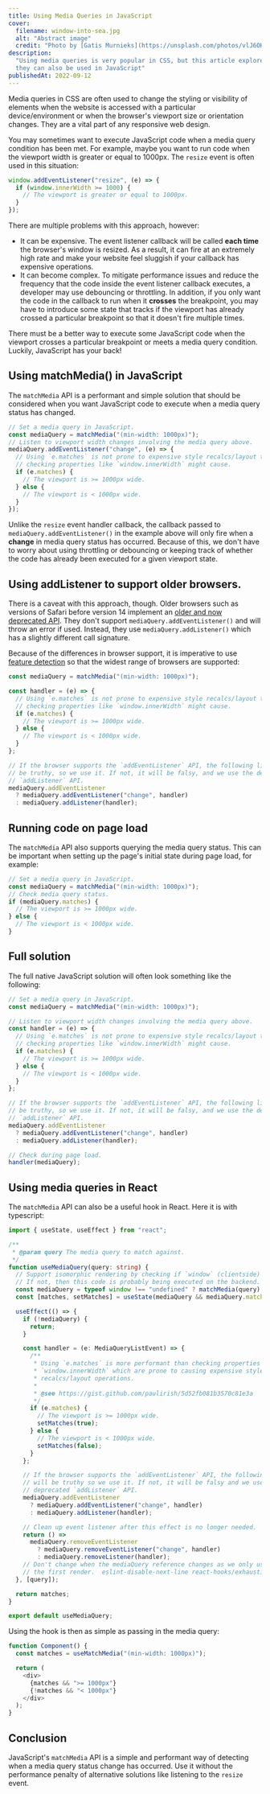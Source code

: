 ```yaml
---
title: Using Media Queries in JavaScript
cover:
  filename: window-into-sea.jpg
  alt: "Abstract image"
  credit: "Photo by [Gatis Murnieks](https://unsplash.com/photos/vlJ6OKier0c)"
description:
  "Using media queries is very popular in CSS, but this article explores how
  they can also be used in JavaScript"
publishedAt: 2022-09-12
---
```


Media queries in CSS are often used to change the styling or visibility of
elements when the website is accessed with a particular device/environment or
when the browser's viewport size or orientation changes. They are a vital part
of any responsive web design.

You may sometimes want to execute JavaScript code when a media query condition
has been met. For example, maybe you want to run code when the viewport width is
greater or equal to 1000px. The `resize` event is often used in this situation:

```js
window.addEventListener("resize", (e) => {
  if (window.innerWidth >= 1000) {
    // The viewport is greater or equal to 1000px.
  }
});
```

There are multiple problems with this approach, however:

- It can be expensive. The event listener callback will be called **each time**
  the browser's window is resized. As a result, it can fire at an extremely high
  rate and make your website feel sluggish if your callback has expensive
  operations.
- It can become complex. To mitigate performance issues and reduce the frequency
  that the code inside the event listener callback executes, a developer may use
  debouncing or throttling. In addition, if you only want the code in the
  callback to run when it **crosses** the breakpoint, you may have to introduce
  some state that tracks if the viewport has already crossed a particular
  breakpoint so that it doesn't fire multiple times.

There must be a better way to execute some JavaScript code when the viewport
crosses a particular breakpoint or meets a media query condition. Luckily,
JavaScript has your back!

## Using matchMedia() in JavaScript

The `matchMedia` API is a performant and simple solution that should be
considered when you want JavaScript code to execute when a media query status
has changed.

```js
// Set a media query in JavaScript.
const mediaQuery = matchMedia("(min-width: 1000px)");
// Listen to viewport width changes involving the media query above.
mediaQuery.addEventListener("change", (e) => {
  // Using `e.matches` is not prone to expensive style recalcs/layout that
  // checking properties like `window.innerWidth` might cause.
  if (e.matches) {
    // The viewport is >= 1000px wide.
  } else {
    // The viewport is < 1000px wide.
  }
});
```

Unlike the `resize` event handler callback, the callback passed to
`mediaQuery.addEventListener()` in the example above will only fire when a
**change** in media query status has occurred. Because of this, we don't have to
worry about using throttling or debouncing or keeping track of whether the code
has already been executed for a given viewport state.

## Using addListener to support older browsers.

There is a caveat with this approach, though. Older browsers such as versions of
Safari before version 14 implement an
[older and now deprecated API](https://developer.mozilla.org/en-US/docs/Web/API/MediaQueryList/addListener).
They don't support `mediaQuery.addEventListener()` and will throw an error if
used. Instead, they use `mediaQuery.addListener()` which has a slightly
different call signature.

Because of the differences in browser support, it is imperative to use
[feature detection](https://developer.mozilla.org/en-US/docs/Learn/Tools_and_testing/Cross_browser_testing/Feature_detection)
so that the widest range of browsers are supported:

```js
const mediaQuery = matchMedia("(min-width: 1000px)");

const handler = (e) => {
  // Using `e.matches` is not prone to expensive style recalcs/layout that
  // checking properties like `window.innerWidth` might cause.
  if (e.matches) {
    // The viewport is >= 1000px wide.
  } else {
    // The viewport is < 1000px wide.
  }
};

// If the browser supports the `addEventListener` API, the following line will
// be truthy, so we use it. If not, it will be falsy, and we use the deprecated
// `addListener` API.
mediaQuery.addEventListener
  ? mediaQuery.addEventListener("change", handler)
  : mediaQuery.addListener(handler);
```

## Running code on page load

The `matchMedia` API also supports querying the media query status. This can be
important when setting up the page's initial state during page load, for
example:

```js
// Set a media query in JavaScript.
const mediaQuery = matchMedia("(min-width: 1000px)");
// Check media query status.
if (mediaQuery.matches) {
  // The viewport is >= 1000px wide.
} else {
  // The viewport is < 1000px wide.
}
```

## Full solution

The full native JavaScript solution will often look something like the
following:

```js
// Set a media query in JavaScript.
const mediaQuery = matchMedia("(min-width: 1000px)");

// Listen to viewport width changes involving the media query above.
const handler = (e) => {
  // Using `e.matches` is not prone to expensive style recalcs/layout that
  // checking properties like `window.innerWidth` might cause.
  if (e.matches) {
    // The viewport is >= 1000px wide.
  } else {
    // The viewport is < 1000px wide.
  }
};

// If the browser supports the `addEventListener` API, the following line will
// be truthy, so we use it. If not, it will be falsy, and we use the deprecated
// `addListener` API.
mediaQuery.addEventListener
  ? mediaQuery.addEventListener("change", handler)
  : mediaQuery.addListener(handler);

// Check during page load.
handler(mediaQuery);
```

## Using media queries in React

The `matchMedia` API can also be a useful hook in React. Here it is with
typescript:

```ts
import { useState, useEffect } from "react";

/**
 * @param query The media query to match against.
 */
function useMediaQuery(query: string) {
  // Support isomorphic rendering by checking if `window` (clientside) exists.
  // If not, then this code is probably being executed on the backend.
  const mediaQuery = typeof window !== "undefined" ? matchMedia(query) : false;
  const [matches, setMatches] = useState(mediaQuery && mediaQuery.matches);

  useEffect(() => {
    if (!mediaQuery) {
      return;
    }

    const handler = (e: MediaQueryListEvent) => {
      /**
       * Using `e.matches` is more performant than checking properties like
       * `window.innerWidth` which are prone to causing expensive style
       * recalcs/layout operations.
       *
       * @see https://gist.github.com/paulirish/5d52fb081b3570c81e3a
       */
      if (e.matches) {
        // The viewport is >= 1000px wide.
        setMatches(true);
      } else {
        // The viewport is < 1000px wide.
        setMatches(false);
      }
    };

    // If the browser supports the `addEventListener` API, the following line
    // will be truthy so we use it. If not, it will be falsy and we use the
    // deprecated `addListener` API.
    mediaQuery.addEventListener
      ? mediaQuery.addEventListener("change", handler)
      : mediaQuery.addListener(handler);

    // Clean up event listener after this effect is no longer needed.
    return () =>
      mediaQuery.removeEventListener
        ? mediaQuery.removeEventListener("change", handler)
        : mediaQuery.removeListener(handler);
    // Don't change when the mediaQuery reference changes as we only use that on
    // the first render.  eslint-disable-next-line react-hooks/exhaustive-deps
  }, [query]);

  return matches;
}

export default useMediaQuery;
```

Using the hook is then as simple as passing in the media query:

```js
function Component() {
  const matches = useMatchMedia("(min-width: 1000px)");

  return (
    <div>
      {matches && ">= 1000px"}
      {!matches && "< 1000px"}
    </div>
  );
}
```

## Conclusion

JavaScript's `matchMedia` API is a simple and performant way of detecting when a
media query status change has occurred. Use it without the performance penalty
of alternative solutions like listening to the `resize` event.
